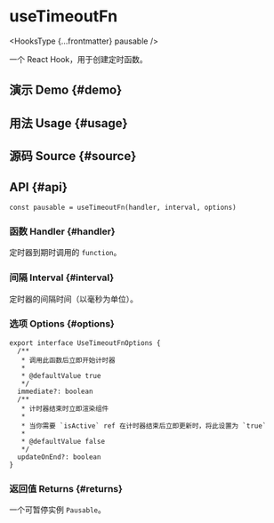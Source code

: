 # useTimeoutFn


<HooksType {...frontmatter} pausable />

一个 React Hook，用于创建定时函数。

## 演示 Demo \{#demo}


<App />

## 用法 Usage \{#usage}



## 源码 Source \{#source}


<Source />

## API \{#api}

```tsx
const pausable = useTimeoutFn(handler, interval, options)
```

### 函数 Handler \{#handler}

定时器到期时调用的 `function`。

### 间隔 Interval \{#interval}

定时器的间隔时间（以毫秒为单位）。

### 选项 Options \{#options}

```tsx
export interface UseTimeoutFnOptions {
  /**
   * 调用此函数后立即开始计时器
   *
   * @defaultValue true
   */
  immediate?: boolean
  /**
   * 计时器结束时立即渲染组件
   *
   * 当你需要 `isActive` ref 在计时器结束后立即更新时，将此设置为 `true`
   *
   * @defaultValue false
   */
  updateOnEnd?: boolean
}
```

### 返回值 Returns \{#returns}


<Tip type="pausable" />

一个可暂停实例 `Pausable`。

